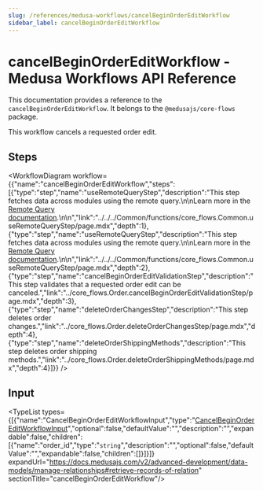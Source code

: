 ```yaml
---
slug: /references/medusa-workflows/cancelBeginOrderEditWorkflow
sidebar_label: cancelBeginOrderEditWorkflow
---
```



# cancelBeginOrderEditWorkflow - Medusa Workflows API Reference

This documentation provides a reference to the `cancelBeginOrderEditWorkflow`. It belongs to the `@medusajs/core-flows` package.

This workflow cancels a requested order edit.

## Steps

<WorkflowDiagram workflow={{"name":"cancelBeginOrderEditWorkflow","steps":[{"type":"step","name":"useRemoteQueryStep","description":"This step fetches data across modules using the remote query.\n\nLearn more in the [Remote Query documentation](https://docs.medusajs.com/v2/advanced-development/modules/remote-query).\n\n","link":"../../../Common/functions/core_flows.Common.useRemoteQueryStep/page.mdx","depth":1},{"type":"step","name":"useRemoteQueryStep","description":"This step fetches data across modules using the remote query.\n\nLearn more in the [Remote Query documentation](https://docs.medusajs.com/v2/advanced-development/modules/remote-query).\n\n","link":"../../../Common/functions/core_flows.Common.useRemoteQueryStep/page.mdx","depth":2},{"type":"step","name":"cancelBeginOrderEditValidationStep","description":"This step validates that a requested order edit can be canceled.","link":"../core_flows.Order.cancelBeginOrderEditValidationStep/page.mdx","depth":3},{"type":"step","name":"deleteOrderChangesStep","description":"This step deletes order changes.","link":"../core_flows.Order.deleteOrderChangesStep/page.mdx","depth":4},{"type":"step","name":"deleteOrderShippingMethods","description":"This step deletes order shipping methods.","link":"../core_flows.Order.deleteOrderShippingMethods/page.mdx","depth":4}]}} />

## Input

<TypeList types={[{"name":"CancelBeginOrderEditWorkflowInput","type":"[CancelBeginOrderEditWorkflowInput](../../../types/core_flows.CancelBeginOrderEditWorkflowInput/page.mdx)","optional":false,"defaultValue":"","description":"","expandable":false,"children":[{"name":"order_id","type":"`string`","description":"","optional":false,"defaultValue":"","expandable":false,"children":[]}]}]} expandUrl="https://docs.medusajs.com/v2/advanced-development/data-models/manage-relationships#retrieve-records-of-relation" sectionTitle="cancelBeginOrderEditWorkflow"/>

